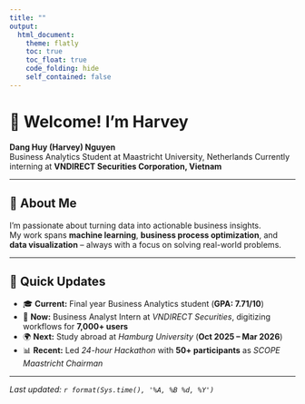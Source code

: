```yaml
---
title: ""
output: 
  html_document:
    theme: flatly
    toc: true
    toc_float: true
    code_folding: hide
    self_contained: false
---
```


# 👋 Welcome! I'm Harvey  

**Dang Huy (Harvey) Nguyen**  
Business Analytics Student at Maastricht University, Netherlands \n
Currently interning at **VNDIRECT Securities Corporation, Vietnam**

---

## 🌟 About Me
I’m passionate about turning data into actionable business insights.  
My work spans **machine learning**, **business process optimization**, and **data visualization** – always with a focus on solving real-world problems.  

---

## 🚀 Quick Updates
- 🎓 **Current:** Final year Business Analytics student (**GPA: 7.71/10**)  
- 💼 **Now:** Business Analyst Intern at *VNDIRECT Securities*, digitizing workflows for **7,000+ users**  
- 🌍 **Next:** Study abroad at *Hamburg University* (**Oct 2025 – Mar 2026**)  
- 📊 **Recent:** Led *24-hour Hackathon* with **50+ participants** as *SCOPE Maastricht Chairman*  

---

*Last updated: `r format(Sys.time(), '%A, %B %d, %Y')`*
